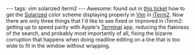 ---
tags: vim solarized iterm2
---
Awesome: found out in [https://github.com/altercation/solarized/issues/120 this ticket] how to get the [[Solarized]] color scheme displaying properly in [[Vim]] in [[iTerm2]]. Now there are only three things that I'd like to see fixed or improved in iTerm2: getting up to speed parity with Apple's [[Terminal]] app, reducing the flakiness of the search, and probably most importantly of all, fixing the bizarre corruption that happens when doing readline editing on a line that is too wide to fit in the window without wrapping.
